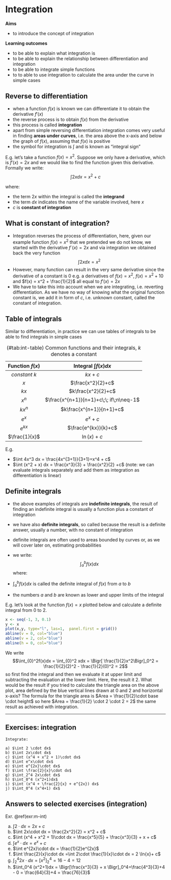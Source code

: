 # Integration

**Aims**

- to introduce the concept of integration

**Learning outcomes**

- to be able to explain what integration is
- to be able to explain the relationship between differentiation and integration
- to be able to integrate simple functions
- to to able to use integration to calculate the area under the curve in simple cases

## Reverse to differentiation
- when a function $f(x)$ is known we can differentiate it to obtain the derivative $f'(x)$
- the reverse process is to obtain $f(x)$ from the derivative
- this process is called **integration**
- apart from simple reversing differentiation integration comes very useful in finding **areas under curves**, i.e. the area above the x-axis and below the graph of $f(x)$, assuming that $f(x)$ is positive
- the symbol for integration is $\int$ and is known as "integral sign" 

E.g. let's take a function $f(x) = x^2$. Suppose we only have a derivative, which is $f'(x) = 2x$ and we would like to find the function given this derivative. Formally we write: $$\int 2x dx = x^2 +c$$

where:

- the term $2x$ within the integral is called the **integrand** 
- the term $dx$ indicates the name of the variable involved, here $x$
- $c$ is **constant of integration**

## What is constant of integration? 

- Integration reverses the process of differentiation, here, given our example function $f(x) = x^2$ that we pretended we do not know, we started with the derivative $f´(x) = 2x$ and via integration we obtained back the very function $$\int 2x dx = x^2$$
- However, many function can result in the very same derivative since the derivative of a constant is 0 e.g. a derivatives of $f(x) = x^2$, $f(x) = x^2 + 10$ and $f(x) = x^2 + \frac{1}{2}$ all equal to $f'(x) = 2x$ 
- We have to take this into account when we are integrating, i.e. reverting differentiation. As we have no way of knowing what the original function constant is, we add it in form of $c$, i.e. unknown constant, called the constant of integration. 

## Table of integrals
Similar to differentiation, in practice we can use tables of integrals to be able to find integrals in simple cases

|Function $f(x)$ | Integral $\int f(x) dx$ |
| :-----------: | :-----------: |
|$constant\:k$ | $kx + c$|
|$x$ | $\frac{x^2}{2}+c$|
|$kx$ | $k\frac{x^2}{2}+c$|
|$x^n$ | $\frac{x^{n+1}}{n+1}+c\;\; if\;n\neq-1$|
|$kx^n$ | $k\frac{x^{n+1}}{n+1}+c$|
|$e^x$ | $e^x+c$|
|$e^{kx}$ | $\frac{e^{kx}}{k}+c$|
|$\frac{1}{x}$ | $\ln(x)+c$|
Table: (\#tab:int-table) Common functions and their integrals, $k$ denotes a constant

E.g. 

- $\int 4x^3 dx = \frac{4x^{3+1}}{3+1}=x^4 + c$
- $\int (x^2 + x) dx = \frac{x^3}{3} + \frac{x^2}{2} +c$ (note: we can evaluate integrals separately and add them as integration as differentiation is linear)

## Definite integrals
- the above examples of integrals are **indefinite integrals**, the result of finding an indefinite integral is usually a function plus a constant of integration
- we have also **definite integrals**, so called because the result is a definite answer, usually a number, with no constant of integration
- definite integrals are often used to areas bounded by curves or, as we will cover later on, estimating probabilities
- we write: $$\int_{a}^bf(x)dx$$ where:

- $\int_{a}^bf(x)dx$ is called the definite integral of $f(x)$ from $a$ to $b$
- the numbers $a$ and $b$ are known as lower and upper limits of the integral

E.g. let's look at the function $f(x) = x$ plotted below and calculate a definite integral from $0$ to $2$. 
```r

x <- seq(-1, 3, 0.1)
y <- x
plot(x,y, type="l", las=1,  panel.first = grid())
abline(v = 0, col="blue")
abline(v = 2, col="blue")
abline(h = 0, col="blue")

```

We write $$\int_{0}^2f(x)dx = \int_{0}^2 xdx =  \Bigr[ \frac{1}{2}x^2\Bigr]_0^2 = \frac{1}{2}(2)^2 - \frac{1}{2}(0)^2 = 2$$ so first find the integral and then we evaluate it at upper limit and subtracting the evaluation at the lower limit. Here, the result it 2. What would be the result if you tried to calculate the triangle area on the above plot, area defined by the blue vertical lines drawn at 0 and 2 and horizontal x-axis? The formula for the triangle area is $Area = \frac{1}{2}\cdot base \cdot height$ so here $Area = \frac{1}{2} \cdot 2 \cdot 2 = 2$ the same result as achieved with integration. 


-------

## Exercises: integration

```exercise

Integrate:
  
a) $\int 2 \cdot dx$
b) $\int 2x\cdot dx$
c) $\int (x^4 + x^2 + 1)\cdot dx$
d) $\int e^x\cdot dx$
e) $\int e^{2x}\cdot dx$
f) $\int \frac{2}{x}\cdot dx$
g) $\int_2^4 2x\cdot dx$
h) $\int_0^4 (x^2+1)dx$
i) $\int (x^4 + \frac{2}{x} + e^{2x}) dx$
j) $\int_0^4 (x^4+1) dx$

```

## Answers to selected exercises (integration) {-}

Exr. \@ref(exr:m-int)

a) $\int 2 \cdot dx = 2x +c$
b) $\int 2x\cdot dx = \frac{2x^2}{2} = x^2 + c$
c) $\int (x^4 + x^2 + 1)\cdot dx = \frac{x^5}{5} + \frac{x^3}{3} + x + c$
d) $\int e^x\cdot dx = e^x + c$
e) $\int e^{2x}\cdot dx = \frac{1}{2}e^{2x}$
f) $\int \frac{2}{x}\cdot dx =\int 2\cdot \frac{1}{x}\cdot dx = 2 \ln{x}+ c$
g) $\int_2^4 2x\cdot dx = \Bigr[x^2\Bigr]_2^4 = 16 - 4 = 12$
h) $\int_0^4 (x^2+1)dx = \Bigr[\frac{x^3}{3} + x \Bigr]_0^4=\frac{4^3}{3}+4 - 0 = \frac{64}{3}+4 = \frac{76}{3}$
<!-- i) $\int x^4 + \frac{2}{x} + e^{2x}\cdot dx$ -->
<!-- j) $\int_0^4 x^4+1\cdot dx$ -->





